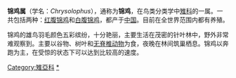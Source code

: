 {{Automatic taxobox
| image = ChrysolophusPictus3.jpg
| image_caption = [[红腹锦鸡|红腹锦鸡]]
| taxon = Chrysolophus
| authority = [[John_Edward_Gray|J.E. Gray]], 1834
| subdivision_ranks = [[种|种]]
| subdivision = 
*[[红腹锦鸡|红腹锦鸡]] ''C. pictus''
*[[白腹锦鸡|白腹锦鸡]] ''C. amherstiae''
}}
'''锦鸡属'''（学名：''Chrysolophus''），通称为'''锦鸡'''，在鸟类分类学中[[雉科|雉科]]的一属。一共包括两种：[[红腹锦鸡|红腹锦鸡]]和[[白腹锦鸡|白腹锦鸡]]，都产于[[中国|中国]]。目前在全世界范围内都有养殖。

锦鸡的雄鸟羽毛颜色五彩缤纷，十分艳丽，主要生活在茂密的针叶林中，野外非常难观察到。主要以谷物、树叶和[[无脊椎动物|无脊椎动物]]为食，夜晚在林间筑巢栖息。锦鸡以奔跑为主，在受惊的状态下可以达到比较高的速度。
{{雞形目|P.}}
{{Taxonbar|from=Q179112}}

[[Category:雉亞科|Category:雉亞科]]
[[Category:锦鸡属|*]]